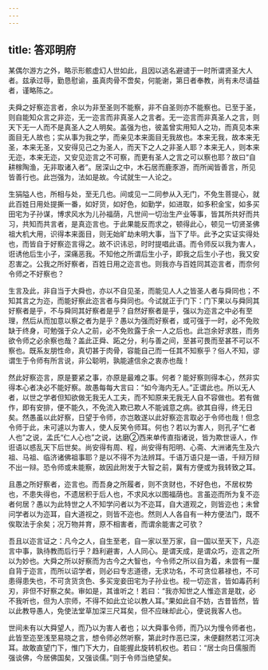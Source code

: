 ```yaml
---
---
---
```

title: 答邓明府
---

某偶尔游方之外，略示形骸虚幻人世如此，且因以逃名避谴于一时所谓贤圣大人者。兹承过辱，勤恳慰谕，虽真肉骨不啻矣，何能谢，第日者奉教，尚有未尽请益者，谨略陈之。

夫舜之好察迩言者，余以为非至圣则不能察，非不自圣则亦不能察也。已至于圣，则自能知众言之非迩，无一迩言而非真圣人之言者。无一迩言而非真圣人之言，则天下无一人而不是真圣人之人明矣。盖强为也，彼盖曾实用知人之功，而真见本来面目无人故也；实从事为我之学，而亲见本来面目无我故也。本来无我，故本来无圣，本来无圣，又安得见己之为圣人，而天下之人之非圣人耶？本来无人，则本来无迩，本来无迩，又安见迩言之不可察，而更有圣人之言之可以察也耶？故曰“自耕稼陶渔，无非取诸入者”。居深山之中，木石居而鹿豕游，而所闻皆善言，所见皆善行也。此岂强为，法如是故。今试就生一人论之。

生狷隘人也，所相与处，至无几也。间或见一二同参从入无门，不免生菩提心，就此百姓日用处提撕一番，如好货，如好色，如勤学，如进取，如多积金宝，如多买田宅为子孙谋，博求风水为儿孙福荫，凡世间一切治生产业等事，皆其所共好而共习，共知而共言者，是真迩言也。于此果能反而求之，顿得此心，顿见一切贤圣佛祖大机大用，识得本来面目，则无始旷劫未明大事，当下了毕。此予之实证实得处也，而皆自于好察迩言得之。故不识讳忌，时时提唱此语。而令师反以我为害人，诳诱他后生小子，深痛恶我。不知他之所谓后生小子，即我之后生小子也，我又安忍害之。公我之所好察者，百姓日用之迩言也。则我亦与百姓同其迩言者，而奈何令师之不好察也？

生言及此，非自当于大舜也，亦以不自见圣，而能见人人之皆圣人者与舜同也；不知其言之为迩，而能好察此迩言者与舜同也。今试就正于门下：门下果以与舜同其好察者是乎，不与舜同其好察者是乎？自然好察者是乎，强以为迩言之中必有至理，然后从而加意以察之者为是乎？愚以为强而好察者，或可强于一时，必不免败缺于终身，可勉强于众人之前，必不免败露于余一人之后也。此岂余好求胜，而务欲令师之必余察也哉？盖此正舜、跖之分，利与善之间，至甚可畏而至甚不可以不察也。既系友朋性命，真切甚于肉骨，容能自己而一任其不知察乎？俗人不知，谬谓生于令师有所言说，非公聪明，孰能遽信余之衷赤也哉！

然此好察迩言，原是要紧之事，亦原是最难之事。何者？能好察则得本心，然非实得本心者决必不能好察。故愚每每大言曰：“如今海内无人。”正谓此也。所以无人者，以世之学者但知欲做无我无人工夫，而不知原来无我无人自不容做也。若有做作，即有安排，便不能久，不免流入欺已欺人不能诚意之病。欲其自得，终无日矣。然愚虽以此好察，日望于令师，亦岂敢遂以此好察迩言取必于令师也哉！但念令师于此，未可遽以为害人，使人反笑令师耳。何也？若以为害人，则孔子“仁者人也”之说，孟氏“仁人心也”之说，达磨②西来单传直指诸说，皆为欺世诬人，作诳语以惑乱天下后世矣。尚安得有周、程，尚安得有阳明、心斋、大洲诸先生及六祖、马祖、临济诸佛祖事耶？是以不得不为法辨耳。千语万语只是一语，千辩万辩不出一辩。恐令师或未能察，故因此附发于大智之前，冀有方便或为我转致之耳。

且愚之所好察者，迩言也。而吾身之所履者，则不贪财也，不好色也，不居权势也，不患失得也，不遗居积于后人也，不求风水以图福荫也。言虽迩而所为复不迩者何居？愚以为此特世之人不知学问者以为不迩耳，自大道观之，则皆迩也；未曾问学者以为迩耳，自大道视之，则皆不迩也。然则人人各自有一种方便法门，既不俟取法于余矣；况万物并育，原不相害者，而谓余能害之可欤？

吾且以迩言证之：凡今之人，自生至老，自一家以至万家，自一国以至天下，凡迩言中事，孰待教而后行乎？趋利避害，人人同心。是谓天成，是谓众巧，迩言之所以为妙也。大舜之所以好察而为古今之大智也，今令师之所以自为着，未尝有一厘自背于迩言，而所以诏学者，则必曰专志道德，无求功名，不可贪位慕禄也，不可患得患失也，不可贪货贪色、多买宠妾田宅为子孙业也。视一切迩言，皆如毒药利刃，非但不好察之矣。审如是，其谁听之！若曰：“我亦知世之人惟迩言是耽，必不我听也，但为人宗师，不得不如此立论以教人耳。”果如此自不妨，古昔皆然，皆以此教导愚人，免使法堂草加深三尺耳矣，但不应昧却此心，便说我客人也。

世间未有以大舜望人，而乃以为害人者也；以大舜事令师，而乃以为慢令师者也，此皆至迩至浅至易晓之言，想令师必然听察，第此时作恶已深，未便翻然若江河决耳。故敢直望门下，惟门下大力，自能握此旋转机权也。若曰：“居士向日儒服而强谈佛，今居佛国矣，又强谈儒。”则于令师当绝望矣。